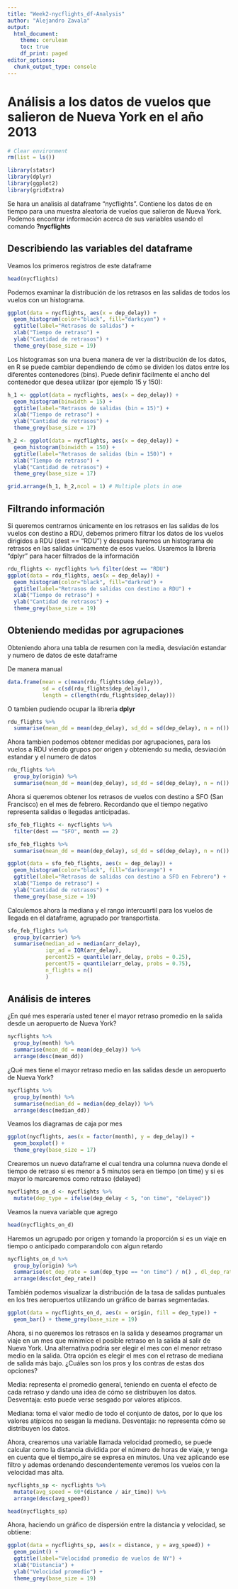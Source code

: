 ```yaml
---
title: "Week2-nycflights_df-Analysis"
author: "Alejandro Zavala"
output:
  html_document:
    theme: cerulean
    toc: true
    df_print: paged
editor_options: 
  chunk_output_type: console
---
```


# Análisis a los datos de vuelos que salieron de Nueva York en el año 2013

```r
# Clear environment
rm(list = ls())
```

```r
library(statsr)
library(dplyr)
library(ggplot2)
library(gridExtra)
```

Se hara un analisis al dataframe "nycflights". Contiene los datos de en tiempo para una muestra aleatoria de vuelos que salieron de Nueva York. Podemos encontrar información acerca de sus variables usando el comando **?nycflights**

## Describiendo las variables del dataframe

Veamos los primeros registros de este dataframe

```r
head(nycflights)
```

Podemos examinar la distribución de los retrasos en las salidas de todos los vuelos con un histograma.

```r
ggplot(data = nycflights, aes(x = dep_delay)) + 
  geom_histogram(color="black", fill="darkcyan") + 
  ggtitle(label="Retrasos de salidas") +
  xlab("Tiempo de retraso") +
  ylab("Cantidad de retrasos") +
  theme_grey(base_size = 19)
```

Los histogramas son una buena manera de ver la distribución de los datos, en R se puede cambiar dependiendo de cómo se dividen los datos entre los diferentes contenedores (bins). Puede definir fácilmente el ancho del contenedor que desea utilizar (por ejemplo 15 y 150):

```r
h_1 <- ggplot(data = nycflights, aes(x = dep_delay)) +
  geom_histogram(binwidth = 15) +
  ggtitle(label="Retrasos de salidas (bin = 15)") +
  xlab("Tiempo de retraso") +
  ylab("Cantidad de retrasos") +
  theme_grey(base_size = 17)

h_2 <- ggplot(data = nycflights, aes(x = dep_delay)) +
  geom_histogram(binwidth = 150) +
  ggtitle(label="Retrasos de salidas (bin = 150)") +
  xlab("Tiempo de retraso") +
  ylab("Cantidad de retrasos") +
  theme_grey(base_size = 17)

grid.arrange(h_1, h_2,ncol = 1) # Multiple plots in one
```

## Filtrando información

Si queremos centrarnos únicamente en los retrasos en las salidas de los vuelos con destino a RDU, debemos primero filtrar los datos de los vuelos dirigidos a RDU (dest == "RDU") y despues haremos un histograma de retrasos en las salidas únicamente de esos vuelos.
Usaremos la libreria "dplyr" para hacer filtrados de la información

```r
rdu_flights <- nycflights %>% filter(dest == "RDU")
ggplot(data = rdu_flights, aes(x = dep_delay)) +
  geom_histogram(color="black", fill="darkred") +
  ggtitle(label="Retrasos de salidas con destino a RDU") +
  xlab("Tiempo de retraso") +
  ylab("Cantidad de retrasos") +
  theme_grey(base_size = 19)
```

## Obteniendo medidas por agrupaciones

Obteniendo ahora una tabla de resumen con la media, desviación estandar y numero de datos de este dataframe

De manera manual

```r
data.frame(mean = c(mean(rdu_flights$dep_delay)),
           sd = c(sd(rdu_flights$dep_delay)),
           length = c(length(rdu_flights$dep_delay)))
```

O tambien pudiendo ocupar la libreria **dplyr**

```r
rdu_flights %>%
  summarise(mean_dd = mean(dep_delay), sd_dd = sd(dep_delay), n = n())
```

Ahora tambien podemos obtener medidas por agrupaciones, para los vuelos a RDU viendo grupos por origen y obteniendo su media, desviación estandar y el numero de datos

```r
rdu_flights %>%
  group_by(origin) %>%
  summarise(mean_dd = mean(dep_delay), sd_dd = sd(dep_delay), n = n())
```

Ahora si queremos obtener los retrasos de vuelos con destino a SFO (San Francisco) en el mes de febrero. Recordando que el tiempo negativo representa salidas o llegadas anticipadas.

```r
sfo_feb_flights <- nycflights %>%
  filter(dest == "SFO", month == 2)

sfo_feb_flights %>%
  summarise(mean_dd = mean(dep_delay), sd_dd = sd(dep_delay), n = n())

ggplot(data = sfo_feb_flights, aes(x = dep_delay)) +
  geom_histogram(color="black", fill="darkorange") +
  ggtitle(label="Retrasos de salidas con destino a SFO en Febrero") +
  xlab("Tiempo de retraso") +
  ylab("Cantidad de retrasos") +
  theme_grey(base_size = 19)
```

Calculemos ahora la mediana y el rango intercuartil para los vuelos de llegada en el dataframe, agrupado por transportista.

```r
sfo_feb_flights %>%
  group_by(carrier) %>%
  summarise(median_ad = median(arr_delay),
            iqr_ad = IQR(arr_delay),
            percent25 = quantile(arr_delay, probs = 0.25),
            percent75 = quantile(arr_delay, probs = 0.75),
            n_flights = n()
            )
```

## Análisis de interes

¿En qué mes esperaría usted tener el mayor retraso promedio en la salida desde un aeropuerto de Nueva York?

```r
nycflights %>%
  group_by(month) %>%
  summarise(mean_dd = mean(dep_delay)) %>%
  arrange(desc(mean_dd))
```

¿Qué mes tiene el mayor retraso medio en las salidas desde un aeropuerto de Nueva York?

```r
nycflights %>%
  group_by(month) %>%
  summarise(median_dd = median(dep_delay)) %>%
  arrange(desc(median_dd))
```

Veamos los diagramas de caja por mes

```r
ggplot(nycflights, aes(x = factor(month), y = dep_delay)) +
  geom_boxplot() +
  theme_grey(base_size = 17)
```

Crearemos un nuevo dataframe el cual tendra una columna nueva donde el tiempo de retraso si es menor a 5 minutos sera en tiempo (on time) y si es mayor lo marcaremos como retraso (delayed)

```r
nycflights_on_d <- nycflights %>%
  mutate(dep_type = ifelse(dep_delay < 5, "on time", "delayed"))
```

Veamos la nueva variable que agrego

```r
head(nycflights_on_d)
```

Haremos un agrupado por origen y tomando la proporción si es un viaje en tiempo o anticipado comparandolo con algun retardo

```r
nycflights_on_d %>%
  group_by(origin) %>%
  summarise(ot_dep_rate = sum(dep_type == "on time") / n() , dl_dep_rate = sum(dep_type != "on time") / n()) %>%
  arrange(desc(ot_dep_rate))
```

También podemos visualizar la distribución de la tasa de salidas puntuales en los tres aeropuertos utilizando un gráfico de barras segmentadas.

```r
ggplot(data = nycflights_on_d, aes(x = origin, fill = dep_type)) +
  geom_bar() + theme_grey(base_size = 19)
```

Ahora, si no queremos los retrasos en la salida y deseamos programar un viaje en un mes que minimice el posible retraso en la salida al salir de Nueva York. Una alternativa podria ser elegir el mes con el menor retraso medio en la salida. Otra opción es elegir el mes con el retraso de mediana de salida más bajo. ¿Cuáles son los pros y los contras de estas dos opciones?

Media: representa el promedio general, teniendo en cuenta el efecto de cada retraso y dando una idea de cómo se distribuyen los datos. Desventaja: esto puede verse sesgado por valores atípicos.

Mediana: toma el valor medio de todo el conjunto de datos, por lo que los valores atípicos no sesgan la mediana. Desventaja: no representa cómo se distribuyen los datos.

Ahora, crearemos una variable llamada velocidad promedio, se puede calcular como la distancia dividida por el número de horas de viaje, y tenga en cuenta que el tiempo_aire se expresa en minutos. Una vez aplicando ese filtro y ademas ordenando descendentemente veremos los vuelos con la velocidad mas alta.

```r
nycflights_sp <- nycflights %>%
  mutate(avg_speed = 60*(distance / air_time)) %>%
  arrange(desc(avg_speed))

head(nycflights_sp)
```

Ahora, haciendo un gráfico de dispersión entre la distancia y velocidad, se obtiene:

```r
ggplot(data = nycflights_sp, aes(x = distance, y = avg_speed)) + 
  geom_point() +
  ggtitle(label="Velocidad promedio de vuelos de NY") +
  xlab("Distancia") +
  ylab("Velocidad promedio") +
  theme_grey(base_size = 19)
```
